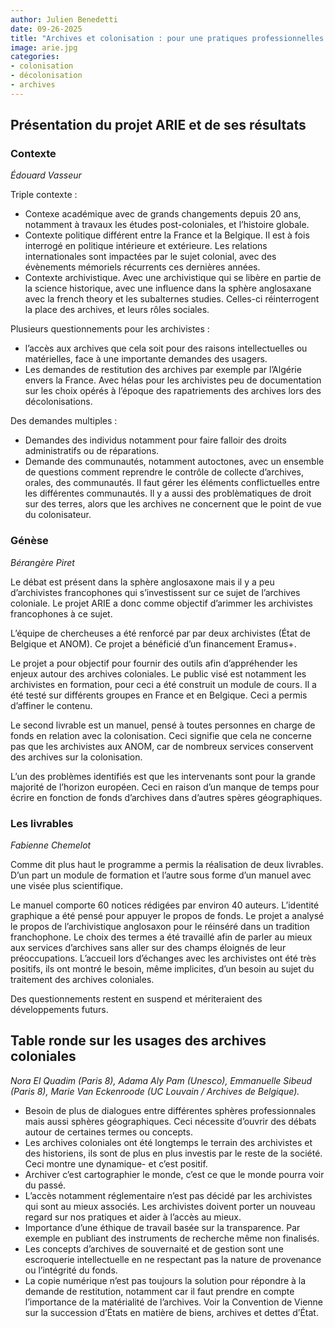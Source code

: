 ```yaml
---
author: Julien Benedetti
date: 09-26-2025
title: "Archives et colonisation : pour une pratiques professionnelles inclusives et équitables"
image: arie.jpg
categories: 
- colonisation
- décolonisation
- archives
---
```

## Présentation du projet ARIE et de ses résultats
### Contexte 
_Édouard Vasseur_

Triple contexte :

* Contexe académique avec de grands changements depuis 20 ans, notamment à travaux les études post-coloniales, et l'histoire globale.
* Contexte politique différent entre la France et la Belgique. Il est à fois interrogé en politique intérieure et extérieure. Les relations internationales sont impactées par le sujet colonial, avec des évènements mémoriels récurrents ces dernières années.
* Contexte archivistique. Avec une archivistique qui se libère en partie de la science historique, avec une influence dans la sphère anglosaxane avec la french theory et les subalternes studies. Celles-ci réinterrogent la place des archives, et leurs rôles sociales.

Plusieurs questionnements pour les archivistes : 

* l'accès aux archives que cela soit pour des raisons intellectuelles ou matérielles, face à une importante demandes des usagers.
* Les demandes de restitution des archives par exemple par l'Algérie envers la France. Avec hélas pour les archivistes peu de documentation sur les choix opérés à l'époque des rapatriements des archives lors des décolonisations.

Des demandes multiples : 

* Demandes des individus notamment pour faire falloir des droits administratifs ou de réparations.
* Demande des communautés, notamment autoctones, avec un ensemble de questions comment reprendre le contrôle de collecte d'archives, orales, des communautés. Il faut gérer les éléments conflictuelles entre les différentes communautés. Il y a aussi des problèmatiques de droit sur des terres, alors que les archives ne concernent que le point de vue du colonisateur.

### Génèse
_Bérangère Piret_

Le débat est présent dans la sphère anglosaxone mais il y a peu d'archivistes francophones qui s'investissent sur ce sujet de l'archives coloniale. Le projet ARIE a donc comme objectif d'arimmer les archivistes francophones à ce sujet.

L'équipe de chercheuses a été renforcé par par deux archivistes (État de Belgique et ANOM). Ce projet a bénéficié d'un financement Eramus+.

Le projet a pour objectif pour fournir des outils afin d'appréhender les enjeux autour des archives coloniales. Le public visé est notamment les archivistes en formation, pour ceci a été construit un module de cours. Il a été testé sur différents groupes en France et en Belgique. Ceci a permis d'affiner le contenu. 

Le second livrable est un manuel, pensé à toutes personnes en charge de fonds en relation avec la colonisation. Ceci signifie que cela ne concerne pas que les archivistes aux ANOM, car de nombreux services conservent des archives sur la colonisation. 

L'un des problèmes identifiés est que les intervenants sont pour la grande majorité de l'horizon européen. Ceci en raison d'un manque de temps pour écrire en fonction de fonds d'archives dans d'autres spères géographiques.

### Les livrables
_Fabienne Chemelot_

Comme dit plus haut le programme a permis la réalisation de deux livrables. D'un part un module de formation et l'autre sous forme d'un manuel avec une visée plus scientifique.

Le manuel comporte 60 notices rédigées par environ 40 auteurs. L'identité graphique a été pensé pour appuyer le propos de fonds. Le projet a analysé le propos de l'archivistique anglosaxon pour le réinséré dans un tradition franchophone. Le choix des termes a été travaillé afin de parler au mieux aux services d'archives sans aller sur des champs éloignés de leur préoccupations. L'accueil lors d'échanges avec les archivistes ont été très positifs, ils ont montré le besoin, même implicites, d'un besoin au sujet du traitement des archives coloniales.

Des questionnements restent en suspend et mériteraient des développements futurs. 

## Table ronde sur les usages des archives coloniales

_Nora El Quadim (Paris 8), Adama Aly Pam (Unesco), Emmanuelle Sibeud (Paris 8), Marie Van Eckenroode (UC Louvain / Archives de Belgique)._

* Besoin de plus de dialogues entre différentes sphères professionnales mais aussi sphères géographiques. Ceci nécessite d'ouvrir des débats autour de certaines termes ou concepts.
* Les archives coloniales ont été longtemps le terrain des archivistes et des historiens, ils sont de plus en plus investis par le reste de la société. Ceci montre une dynamique- et c'est positif.
* Archiver c'est cartographier le monde, c'est ce que le monde pourra voir du passé.
* L'accès notamment réglementaire n'est pas décidé par les archivistes qui sont au mieux associés. Les archivistes doivent porter un nouveau regard sur nos pratiques et aider à l'accès au mieux.
* Importance d'une éthique de travail basée sur la transparence. Par exemple en publiant des instruments de recherche même non finalisés.
* Les concepts d'archives de souvernaité et de gestion sont une escroquerie intellectuelle en ne respectant pas la nature de provenance ou l'intégrité du fonds.
* La copie numérique n'est pas toujours la solution pour répondre à la demande de restitution, notamment car il faut prendre en compte l'importance de la matérialité de l'archives. Voir la Convention de Vienne sur la succession d'États en matière de biens, archives et dettes d'État.